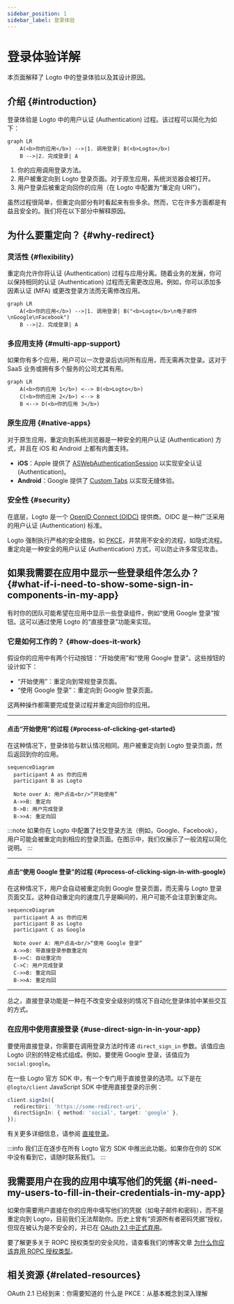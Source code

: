 ```yaml
---
sidebar_position: 1
sidebar_label: 登录体验
---
```


# 登录体验详解

本页面解释了 Logto 中的登录体验以及其设计原因。

## 介绍 \{#introduction}

登录体验是 Logto 中的用户认证 (Authentication) 过程。该过程可以简化为如下：

```mermaid
graph LR
    A(<b>你的应用</b>) -->|1. 调用登录| B(<b>Logto</b>)
    B -->|2. 完成登录| A
```

1. 你的应用调用登录方法。
2. 用户被重定向到 Logto 登录页面。对于原生应用，系统浏览器会被打开。
3. 用户登录后被重定向回你的应用（在 Logto 中配置为“重定向 URI”）。

虽然过程很简单，但重定向部分有时看起来有些多余。然而，它在许多方面都是有益且安全的。我们将在以下部分中解释原因。

## 为什么要重定向？ \{#why-redirect}

### 灵活性 \{#flexibility}

重定向允许你将认证 (Authentication) 过程与应用分离。随着业务的发展，你可以保持相同的认证 (Authentication) 过程而无需更改应用。例如，你可以添加多因素认证 (MFA) 或更改登录方法而无需修改应用。

```mermaid
graph LR
    A(<b>你的应用</b>) -->|1. 调用登录| B("<b>Logto</b>\n电子邮件\nGoogle\nFacebook")
    B -->|2. 完成登录| A
```

### 多应用支持 \{#multi-app-support}

如果你有多个应用，用户可以一次登录后访问所有应用，而无需再次登录。这对于 SaaS 业务或拥有多个服务的公司尤其有用。

```mermaid
graph LR
    A(<b>你的应用 1</b>) <--> B(<b>Logto</b>)
    C(<b>你的应用 2</b>) <--> B
    B <--> D(<b>你的应用 3</b>)
```

### 原生应用 \{#native-apps}

对于原生应用，重定向到系统浏览器是一种安全的用户认证 (Authentication) 方式，并且在 iOS 和 Android 上都有内置支持。

- **iOS**：Apple 提供了 [ASWebAuthenticationSession](https://developer.apple.com/documentation/authenticationservices/aswebauthenticationsession) 以实现安全认证 (Authentication)。
- **Android**：Google 提供了 [Custom Tabs](https://developer.chrome.com/docs/android/custom-tabs) 以实现无缝体验。

### 安全性 \{#security}

在底层，Logto 是一个 [OpenID Connect (OIDC)](https://openid.net/specs/openid-connect-core-1_0.html) 提供商。OIDC 是一种广泛采用的用户认证 (Authentication) 标准。

Logto 强制执行严格的安全措施，如 [PKCE](https://tools.ietf.org/html/rfc7636)，并禁用不安全的流程，如隐式流程。重定向是一种安全的用户认证 (Authentication) 方式，可以防止许多常见攻击。

## 如果我需要在应用中显示一些登录组件怎么办？ \{#what-if-i-need-to-show-some-sign-in-components-in-my-app}

有时你的团队可能希望在应用中显示一些登录组件，例如“使用 Google 登录”按钮。这可以通过使用 Logto 的“直接登录”功能来实现。

### 它是如何工作的？ \{#how-does-it-work}

假设你的应用中有两个行动按钮：“开始使用”和“使用 Google 登录”。这些按钮的设计如下：

- “开始使用”：重定向到常规登录页面。
- “使用 Google 登录”：重定向到 Google 登录页面。

这两种操作都需要完成登录过程并重定向回你的应用。

---

#### 点击“开始使用”的过程 \{#process-of-clicking-get-started}

在这种情况下，登录体验与默认情况相同。用户被重定向到 Logto 登录页面，然后返回到你的应用。

```mermaid
sequenceDiagram
  participant A as 你的应用
  participant B as Logto

  Note over A: 用户点击<br/>“开始使用”
  A->>B: 重定向
  B->B: 用户完成登录
  B->>A: 重定向回
```

:::note
如果你在 Logto 中配置了社交登录方法（例如，Google、Facebook），用户可能会被重定向到相应的登录页面。在图示中，我们仅展示了一般流程以简化说明。
:::

---

#### 点击“使用 Google 登录”的过程 \{#process-of-clicking-sign-in-with-google}

在这种情况下，用户会自动被重定向到 Google 登录页面，而无需与 Logto 登录页面交互。这种自动重定向的速度几乎是瞬间的，用户可能不会注意到重定向。

```mermaid
sequenceDiagram
  participant A as 你的应用
  participant B as Logto
  participant C as Google

  Note over A: 用户点击<br/>“使用 Google 登录”
  A->>B: 带直接登录参数重定向
  B->>C: 自动重定向
  C->C: 用户完成登录
  C->>B: 重定向回
  B->>A: 重定向回
```

---

总之，直接登录功能是一种在不改变安全级别的情况下自动化登录体验中某些交互的方式。

### 在应用中使用直接登录 \{#use-direct-sign-in-in-your-app}

要使用直接登录，你需要在调用登录方法时传递 `direct_sign_in` 参数。该值应由 Logto 识别的特定格式组成。例如，要使用 Google 登录，该值应为 `social:google`。

在一些 Logto 官方 SDK 中，有一个专门用于直接登录的选项。以下是在 `@logto/client` JavaScript SDK 中使用直接登录的示例：

```ts
client.signIn({
  redirectUri: 'https://some-redirect-uri',
  directSignIn: { method: 'social', target: 'google' },
});
```

有关更多详细信息，请参阅 [直接登录](/end-user-flows/authentication-parameters/direct-sign-in)。

:::info
我们正在逐步在所有 Logto 官方 SDK 中推出此功能。如果你在你的 SDK 中没有看到它，请随时联系我们。
:::

## 我需要用户在我的应用中填写他们的凭据 \{#i-need-my-users-to-fill-in-their-credentials-in-my-app}

如果你需要用户直接在你的应用中填写他们的凭据（如电子邮件和密码），而不是重定向到 Logto，目前我们无法帮助你。历史上曾有“资源所有者密码凭据”授权，但现在被认为是不安全的，并已在 [OAuth 2.1 中正式弃用](https://datatracker.ietf.org/doc/html/draft-ietf-oauth-security-topics#name-resource-owner-password-cre)。

要了解更多关于 ROPC 授权类型的安全风险，请查看我们的博客文章 [为什么你应该弃用 ROPC 授权类型](https://blog.logto.io/deprecated-ropc-grant-type/)。

## 相关资源 \{#related-resources}

<Url href="https://blog.logto.io/oauth-2-1/">OAuth 2.1 已经到来：你需要知道的</Url>
<Url href="https://blog.logto.io/how-pkce-protects-the-authorization-code-flow-for-native-apps">
  什么是 PKCE：从基本概念到深入理解
</Url>

